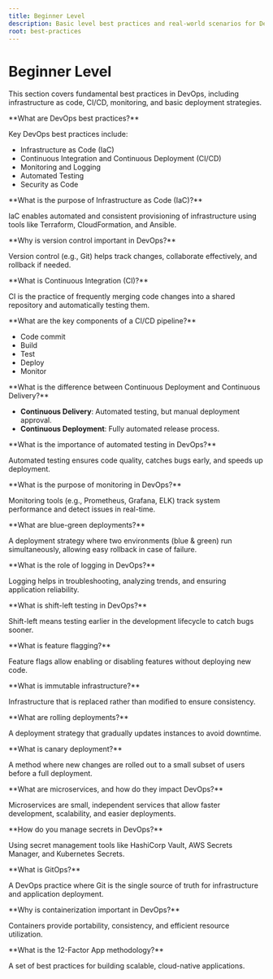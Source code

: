 ```yaml
---
title: Beginner Level
description: Basic level best practices and real-world scenarios for DevOps professionals.
root: best-practices
---
```



# Beginner Level

This section covers fundamental best practices in DevOps, including infrastructure as code, CI/CD, monitoring, and basic deployment strategies.

<Steps>
<Step>
**What are DevOps best practices?**  

Key DevOps best practices include:  

- Infrastructure as Code (IaC)  
- Continuous Integration and Continuous Deployment (CI/CD)  
- Monitoring and Logging  
- Automated Testing  
- Security as Code  
</Step>

<Step>
**What is the purpose of Infrastructure as Code (IaC)?**  

IaC enables automated and consistent provisioning of infrastructure using tools like Terraform, CloudFormation, and Ansible.  
</Step>

<Step>
**Why is version control important in DevOps?**  

Version control (e.g., Git) helps track changes, collaborate effectively, and rollback if needed.  
</Step>

<Step>
**What is Continuous Integration (CI)?**  

CI is the practice of frequently merging code changes into a shared repository and automatically testing them.  
</Step>

<Step>
**What are the key components of a CI/CD pipeline?**  

- Code commit  
- Build  
- Test  
- Deploy  
- Monitor  
</Step>

<Step>
**What is the difference between Continuous Deployment and Continuous Delivery?**  

- **Continuous Delivery**: Automated testing, but manual deployment approval.  
- **Continuous Deployment**: Fully automated release process.  
</Step>

<Step>
**What is the importance of automated testing in DevOps?**  

Automated testing ensures code quality, catches bugs early, and speeds up deployment.  
</Step>

<Step>
**What is the purpose of monitoring in DevOps?**  

Monitoring tools (e.g., Prometheus, Grafana, ELK) track system performance and detect issues in real-time.  
</Step>

<Step>
**What are blue-green deployments?**  

A deployment strategy where two environments (blue & green) run simultaneously, allowing easy rollback in case of failure.  
</Step>

<Step>
**What is the role of logging in DevOps?**  

Logging helps in troubleshooting, analyzing trends, and ensuring application reliability.  
</Step>

<Step>
**What is shift-left testing in DevOps?**  

Shift-left means testing earlier in the development lifecycle to catch bugs sooner.  
</Step>

<Step>
**What is feature flagging?**  

Feature flags allow enabling or disabling features without deploying new code.  
</Step>

<Step>
**What is immutable infrastructure?**  

Infrastructure that is replaced rather than modified to ensure consistency.  
</Step>

<Step>
**What are rolling deployments?**  

A deployment strategy that gradually updates instances to avoid downtime.  
</Step>

<Step>
**What is canary deployment?**  

A method where new changes are rolled out to a small subset of users before a full deployment.  
</Step>

<Step>
**What are microservices, and how do they impact DevOps?**  

Microservices are small, independent services that allow faster development, scalability, and easier deployments.  
</Step>

<Step>
**How do you manage secrets in DevOps?**  

Using secret management tools like HashiCorp Vault, AWS Secrets Manager, and Kubernetes Secrets.  
</Step>

<Step>
**What is GitOps?**  

A DevOps practice where Git is the single source of truth for infrastructure and application deployment.  
</Step>

<Step>
**Why is containerization important in DevOps?**  

Containers provide portability, consistency, and efficient resource utilization.  
</Step>

<Step>
**What is the 12-Factor App methodology?**  

A set of best practices for building scalable, cloud-native applications. 
</Step>
</Steps> 